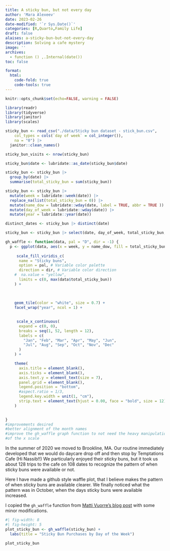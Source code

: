 ```yaml
---
title: A sticky bun, but not every day
author: 'Mara Alexeev'
date: 2023-02-26
date-modified: '`r Sys.Date()`'
categories: [R,Quarto,Family Life]
draft: false
alaises: a-sticky-bun-but-not-every-day
description: Solving a cafe mystery
image: ''
archives:
  - function () ,.Internal(date())
toc: false

format:
  html:
    code-fold: true
    code-tools: true
---
```



```r
knitr::opts_chunk$set(echo=FALSE, warning = FALSE)

library(readr)
library(tidyverse)
library(janitor)
library(scales)
```

```r
sticky_bun <- read_csv("./data/Sticky bun dataset - stick_bun.csv", 
    col_types = cols(`day of week` = col_integer()), 
    na = "0") |>
  janitor::clean_names()

sticky_bun_visits <- nrow(sticky_bun)

sticky_bun$date <- lubridate::as_date(sticky_bun$date)

sticky_bun <- sticky_bun |>
  group_by(date) |>
  summarise(total_sticky_bun = sum(sticky_bun))

sticky_bun <- sticky_bun |> 
  mutate(week = lubridate::week(date)) |>
  replace_na(list(total_sticky_bun = 0)) |>
  mutate(name_dow = lubridate::wday(date, label = TRUE, abbr = TRUE )) |>
  mutate(day_of_week = lubridate::wday(date)) |>
  mutate(year = lubridate::year(date))

distinct_dates <- sticky_bun |> distinct(date)

sticky_bun <- sticky_bun |> select(date, day_of_week, total_sticky_bun, year, week, name_dow)
```
```r
gh_waffle <- function(data, pal = "D", dir = -1) {
  p <- ggplot(data, aes(x = week, y = name_dow, fill = total_sticky_bun)) +
   
     scale_fill_viridis_c(
      name = "Sticky buns",
      option = pal, # Variable color palette
      direction = dir, # Variable color direction
    #  na.value = "yellow",
      limits = c(0, max(data$total_sticky_bun))
    ) +
    
   
    
    geom_tile(color = "white", size = 0.7) +
    facet_wrap("year", ncol = 1) +
   

     scale_x_continuous(
      expand = c(0, 0),
      breaks = seq(1, 52, length = 12),
      labels = c(
        "Jan", "Feb", "Mar", "Apr", "May", "Jun",
        "Jul", "Aug", "Sep", "Oct", "Nov", "Dec"
      )
    ) +

    theme(
      axis.title = element_blank(),
      axis.ticks = element_blank(), 
      axis.text.y = element_text(size = 7),
      panel.grid = element_blank(),
      legend.position = "bottom",
      #aspect.ratio = 1/3,
      legend.key.width = unit(1, "cm"),
      strip.text = element_text(hjust = 0.00, face = "bold", size = 12)
    )

  
}
#improvements desired
#better alignment of the month names
#improve the gh_waffle graph function to not need the heavy manipulation
#of the x scale
```

In the summer of 2020 we moved to Brookline, MA. Our routine immediately developed that we would do daycare drop off and then stop by Temptations Cafe (Hi Nassib!!) We particularly enjoyed their sticky buns, but it took us about 128 trips to the cafe on 108 dates to recognize the pattern of when sticky buns were available or not. 

Here I have made a github style waffle plot, that I believe makes the pattern of when sticky buns are available clearer. We finally noticed what the pattern was in October, when the days sticky buns were available increased.

I copied the `gh_waffle` function from [Matti Vuorre's blog post](https://mvuorre.github.io/posts/2016-03-24-github-waffle-plot/) with some minor modifications.

```r
#| fig-width: 8
#| fig-height: 5
plot_sticky_bun <- gh_waffle(sticky_bun) + 
  labs(title = "Sticky Bun Purchases by Day of the Week")

plot_sticky_bun
```




